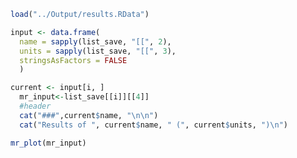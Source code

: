

```{r echo=FALSE, results='asis'}
load("../Output/results.RData")

input <- data.frame(
  name = sapply(list_save, "[[", 2),
  units = sapply(list_save, "[[", 3),
  stringsAsFactors = FALSE
  )

current <- input[i, ]
  mr_input<-list_save[[i]][[4]]
  #header
  cat("###",current$name, "\n\n")
  cat("Results of ", current$name, " (", current$units, ")\n")
```


```{r echo=FALSE, warning=FALSE, plotly=TRUE}
mr_plot(mr_input)
```
